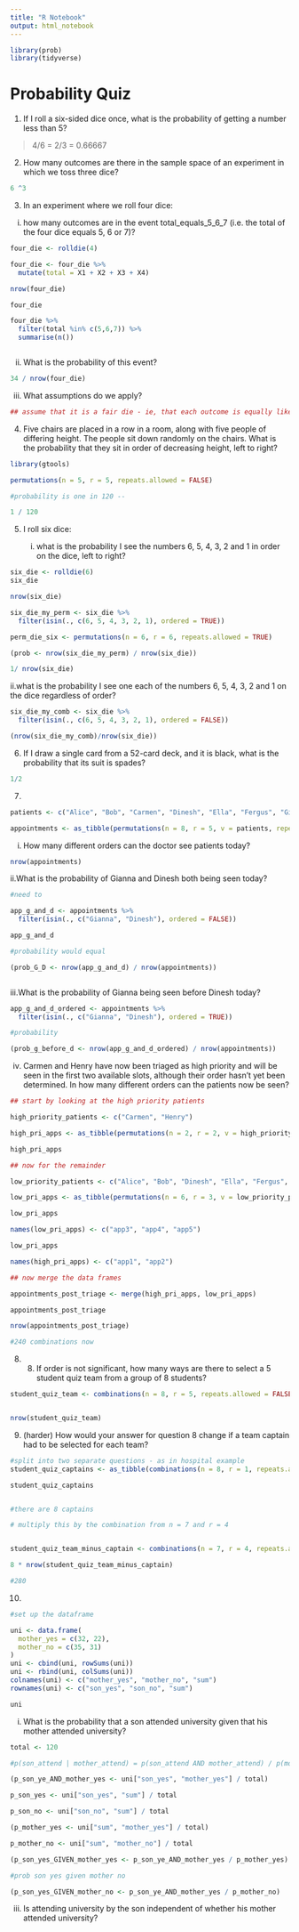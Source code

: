 ```yaml
---
title: "R Notebook"
output: html_notebook
---
```



```r
library(prob)
library(tidyverse)
```


# Probability Quiz

1. If I roll a six-sided dice once, what is the probability of getting a number less than 5?

> 4/6 = 2/3 = 0.66667


2. How many outcomes are there in the sample space of an experiment in which we toss three dice?


```r
6 ^3 
```

3. In an experiment where we roll four dice:

 i. how many outcomes are in the event total_equals_5_6_7 (i.e. the total of the four dice equals 5, 6 or 7)?
 
 
```r
four_die <- rolldie(4)

four_die <- four_die %>%
  mutate(total = X1 + X2 + X3 + X4)

nrow(four_die)

four_die

four_die %>%
  filter(total %in% c(5,6,7)) %>%
  summarise(n())



```
 
 
 ii. What is the probability of this event? 
 
```r

34 / nrow(four_die)


```
 
 
 iii. What assumptions do we apply? 
```r

## assume that it is a fair die - ie, that each outcome is equally likely - and mutually exclusive 

```
 

4. Five chairs are placed in a row in a room, along with five people of differing height. The people sit down randomly on the chairs. What is the probability that they sit in order of decreasing height, left to right?

```r
library(gtools)

permutations(n = 5, r = 5, repeats.allowed = FALSE)

#probability is one in 120 --

1 / 120

```

 
 5. I roll six dice:
 
    i. what is the probability I see the numbers 6, 5, 4, 3, 2 and 1 in order on the dice, left to right?
    
```r
six_die <- rolldie(6)
six_die

nrow(six_die)

six_die_my_perm <- six_die %>%
  filter(isin(., c(6, 5, 4, 3, 2, 1), ordered = TRUE))

perm_die_six <- permutations(n = 6, r = 6, repeats.allowed = TRUE)

(prob <- nrow(six_die_my_perm) / nrow(six_die))

1/ nrow(six_die)

```
    
  ii.what is the probability I see one each of the numbers 6, 5, 4, 3, 2 and 1 on the dice regardless of order?
  
```r
six_die_my_comb <- six_die %>%
  filter(isin(., c(6, 5, 4, 3, 2, 1), ordered = FALSE))

(nrow(six_die_my_comb)/nrow(six_die))
```
  
 
6. If I draw a single card from a 52-card deck, and it is black, what is the probability that its suit is spades?

```r
1/2

```

 
7. 



```r
patients <- c("Alice", "Bob", "Carmen", "Dinesh", "Ella", "Fergus", "Gianna", "Henry")

appointments <- as_tibble(permutations(n = 8, r = 5, v = patients, repeats.allowed = FALSE))


```

i. How many different orders can the doctor see patients today? 
```r
nrow(appointments)

```

ii.What is the probability of Gianna and Dinesh both being seen today?

```r


#need to 

app_g_and_d <- appointments %>%
  filter(isin(., c("Gianna", "Dinesh"), ordered = FALSE))

app_g_and_d

#probability would equal 

(prob_G_D <- nrow(app_g_and_d) / nrow(appointments))



```

iii.What is the probability of Gianna being seen before Dinesh today?
```r
app_g_and_d_ordered <- appointments %>%
  filter(isin(., c("Gianna", "Dinesh"), ordered = TRUE))

#probability 

(prob_g_before_d <- nrow(app_g_and_d_ordered) / nrow(appointments))
```

iv. Carmen and Henry have now been triaged as high priority and will be seen in the first two available slots, although their order hasn’t yet been determined. In how many different orders can the patients now be seen?


```r
## start by looking at the high priority patients 

high_priority_patients <- c("Carmen", "Henry")

high_pri_apps <- as_tibble(permutations(n = 2, r = 2, v = high_priority_patients, repeats.allowed = FALSE))

high_pri_apps

## now for the remainder 

low_priority_patients <- c("Alice", "Bob", "Dinesh", "Ella", "Fergus", "Gianna")

low_pri_apps <- as_tibble(permutations(n = 6, r = 3, v = low_priority_patients, repeats.allowed = FALSE))

low_pri_apps

names(low_pri_apps) <- c("app3", "app4", "app5")

low_pri_apps

names(high_pri_apps) <- c("app1", "app2")


```


```r
## now merge the data frames 

appointments_post_triage <- merge(high_pri_apps, low_pri_apps)

appointments_post_triage

nrow(appointments_post_triage)

#240 combinations now 
```


8. 8. If order is not significant, how many ways are there to select a 5 student quiz team from a group of 8 students?
```r

student_quiz_team <- combinations(n = 8, r = 5, repeats.allowed = FALSE)


nrow(student_quiz_team)
```

9. (harder) How would your answer for question 8 change if a team captain had to be selected for each team?

```r

#split into two separate questions - as in hospital example
student_quiz_captains <- as_tibble(combinations(n = 8, r = 1, repeats.allowed = FALSE))

student_quiz_captains 


#there are 8 captains 

# multiply this by the combination from n = 7 and r = 4 


student_quiz_team_minus_captain <- combinations(n = 7, r = 4, repeats.allowed = FALSE)

8 * nrow(student_quiz_team_minus_captain)

#280 

```

10. 
```r
#set up the dataframe 

uni <- data.frame(
  mother_yes = c(32, 22), 
  mother_no = c(35, 31)
)
uni <- cbind(uni, rowSums(uni))
uni <- rbind(uni, colSums(uni))
colnames(uni) <- c("mother_yes", "mother_no", "sum")
rownames(uni) <- c("son_yes", "son_no", "sum")

uni
```

i. What is the probability that a son attended university given that his mother attended university?
```r

total <- 120

#p(son_attend | mother_attend) = p(son_attend AND mother_attend) / p(mother_attend)

(p_son_ye_AND_mother_yes <- uni["son_yes", "mother_yes"] / total)

p_son_yes <- uni["son_yes", "sum"] / total

p_son_no <- uni["son_no", "sum"] / total

(p_mother_yes <- uni["sum", "mother_yes"] / total)

p_mother_no <- uni["sum", "mother_no"] / total

(p_son_yes_GIVEN_mother_yes <- p_son_ye_AND_mother_yes / p_mother_yes)

```


```r
#prob son yes given mother no 

(p_son_yes_GIVEN_mother_no <- p_son_ye_AND_mother_yes / p_mother_no)
```


iii. Is attending university by the son independent of whether his mother attended university?

```r

```

